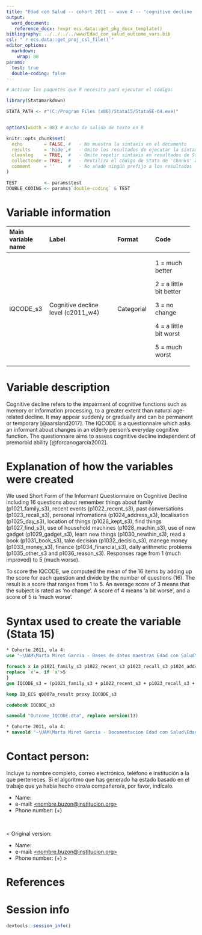 ```yaml
---
title: "Edad con Salud -- cohort 2011 -- wave 4 -- 'cognitive decline (IQCODE)'"
output:
  word_document:
   reference_docx: !expr ecs.data::get_pkg_docx_template()
bibliography: ../../../../www/Edad_con_salud_outcome_vars.bib 
csl: "`r ecs.data::get_proj_csl_file()`"
editor_options: 
  markdown:
    wrap: 80
params:
  test: true
  double-coding: false
---
```


```r
# Activar los paquetes que R necesita para ejecutar el código:

library(Statamarkdown)

STATA_PATH <- r"(C:/Program Files (x86)/Stata15/StataSE-64.exe)"


options(width = 88) # Ancho de salida de texto en R

knitr::opts_chunk$set(
  echo        = FALSE, #   - No muestra la sintaxis en el documento
  results     = 'hide',#   - Omite los resultados de ejecutar la sintaxis
  cleanlog    = TRUE,  #   - Omite repetir sintaxis en resultados de Stata
  collectcode = TRUE,  #   - Reutiliza el código de Stata de 'chunks' anteriores
  comment     = ''     #   - No añade ningún prefijo a los resultados
)

TEST          <- params$test
DOUBLE_CODING <- params$`double-coding` & TEST
```

# Variable information

+---------------+----------------------------+---------------+---------------+
| Main variable | Label                      | Format        | Code          |
| name          |                            |               |               |
+:==============+:===========================+:==============+:==============+
| IQCODE_s3     | Cognitive decline level    | Categorial    | 1 = much      |
|               | (c2011_w4)                 |               | better        |
|               |                            |               |               |
|               |                            |               | 2 = a little  |
|               |                            |               | bit better    |
|               |                            |               |               |
|               |                            |               | 3 = no change |
|               |                            |               |               |
|               |                            |               | 4 = a little  |
|               |                            |               | bit worst     |
|               |                            |               |               |
|               |                            |               | 5 = much      |
|               |                            |               | worst         |
+---------------+----------------------------+---------------+---------------+

# Variable description

Cognitive decline refers to the impairment of cognitive functions such as memory
or information processing, to a greater extent than natural age-related decline.
It may appear suddenly or gradually and can be permanent or temporary
[@aarsland2017]. The IQCODE is a questionnaire which asks an informant about
changes in an elderly person's everyday cognitive function. The questionnaire
aims to assess cognitive decline independent of premorbid ability
[@forcanogarcía2002].

# Explanation of how the variables were created

We used Short Form of the Informant Questionnaire on Cognitive Decline including
16 questions about remember things about family (p1021_family_s3), recent events
(p1022_recent_s3), past conversations (p1023_recall_s3), personal infromations
(p1024_address_s3), localisation (p1025_day_s3), location of things
(p1026_kept_s3), find things (p1027_find_s3), use of household machines
(p1028_machin_s3), use of new gadget (p1029_gadget_s3), learn new things
(p1030_newthin_s3), read a book (p1031_book_s3), take decision
(p1032_decisio_s3), manege money (p1033_money_s3), finance (p1034_financial_s3),
daily arithmetic problems (p1035_other_s3 and p1036_reason_s3). Responses rage
from 1 (much improved) to 5 (much worse).

To score the IQCODE, we computed the mean of the 16 items by adding up the score
for each question and divide by the number of questions (16). The result is a
score that ranges from 1 to 5. An average score of 3 means that the subject is
rated as 'no change'. A score of 4 means 'a bit worse', and a score of 5 is
'much worse'.

# Syntax used to create the variable (Stata 15)

```stata
* Cohorte 2011, ola 4:
use "~\UAM\Marta Miret Garcia - Bases de datos maestras Edad con Salud\Ola_4\Cohorte 2011\rawdata_c2011w4.dta"
```

```stata
foreach x in p1021_family_s3 p1022_recent_s3 p1023_recall_s3 p1024_address_s3 p1025_day_s3 p1026_kept_s3 p1027_find_s3 p1028_machin_s3 p1029_gadget_s3 p1030_newthin_s3 p1031_book_s3 p1032_decisio_s3 p1033_money_s3 p1034_financial_s3 p1035_other_s3 p1036_reason_s3 {
replace `x'=. if `x'>5
}
gen IQCODE_s3 = (p1021_family_s3 + p1022_recent_s3 + p1023_recall_s3 + p1024_address_s3 + p1025_day_s3 + p1026_kept_s3 + p1027_find_s3 + p1028_machin_s3 + p1029_gadget_s3 + p1030_newthin_s3 + p1031_book_s3 + p1032_decisio_s3 + p1033_money_s3 + p1034_financial_s3 + p1035_other_s3 + p1036_reason_s3) / 16

```

```stata
keep ID_ECS q0007a_result proxy IQCODE_s3

codebook IQCODE_s3
```

```stata
saveold "Outcome_IQCODE.dta", replace version(13)
```

```stata

* Cohorte 2011, ola 4:
* saveold "~\UAM\Marta Miret Garcia - Documentacion Edad con Salud\Edad con salud - Ola 4\Outcomes\Cohorte 2011\Outcome datasets\Outcome_IQCODE.dta", replace version(13)

```

# Contact person:

<!--# TODO: Leer párrafo a continuación -->

Incluye tu nombre completo, correo electrónico, teléfono e institución a la que
perteneces. Si el algoritmo que has generado ha estado basado en el trabajo que
ya había hecho otro/a compañero/a, por favor, indícalo.

<!--# TODO: Borrar párrafo anterior -->

```{=html}
<!--# TODO: Completar '<Nombre y apellidos>', 'nombre.buzon@institucion.org>', y
'<prefijo>' y '<teléfono>' -->
```
-   Name: <Nombre y apellidos>
-   e-mail:
    [\<nombre.buzon\@institucion.org\>](mailto:nombre.buzon@institucion.org){.email}
-   Phone number: (+<prefijo>) <teléfono>

<br>

<!--# TODO: Completar / eliminar "original version" según corresponda -->

\< Original version:

-   Name: <Nombre y apellidos>
-   e-mail:
    [\<nombre.buzon\@institucion.org\>](mailto:nombre.buzon@institucion.org){.email}
-   Phone number: (+<prefijo>) <teléfono> \>

# References

::: {#refs}
:::

\newpage

# Session info

```r
devtools::session_info()
```
